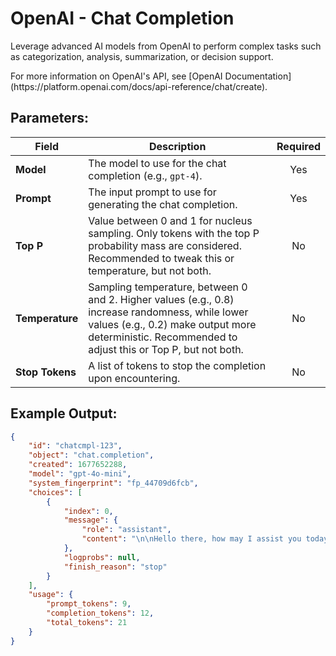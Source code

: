 
# OpenAI - Chat Completion

Leverage advanced AI models from OpenAI to perform complex tasks such as categorization, analysis, summarization, or decision support.

<Callout type="info">
	For more information on OpenAI's API, see [OpenAI
	Documentation](https://platform.openai.com/docs/api-reference/chat/create).
</Callout>

## Parameters:

| Field           | Description                                                                                                                                                                                             | Required |
| --------------- | ------------------------------------------------------------------------------------------------------------------------------------------------------------------------------------------------------- | :------: |
| **Model**       | The model to use for the chat completion (e.g., `gpt-4`).                                                                                                                                               |   Yes    |
| **Prompt**      | The input prompt to use for generating the chat completion.                                                                                                                                             |   Yes    |
| **Top P**       | Value between 0 and 1 for nucleus sampling. Only tokens with the top P probability mass are considered. Recommended to tweak this or temperature, but not both.                                         |    No    |
| **Temperature** | Sampling temperature, between 0 and 2. Higher values (e.g., 0.8) increase randomness, while lower values (e.g., 0.2) make output more deterministic. Recommended to adjust this or Top P, but not both. |    No    |
| **Stop Tokens** | A list of tokens to stop the completion upon encountering.                                                                                                                                              |    No    |

## Example Output:

```json
{
	"id": "chatcmpl-123",
	"object": "chat.completion",
	"created": 1677652288,
	"model": "gpt-4o-mini",
	"system_fingerprint": "fp_44709d6fcb",
	"choices": [
		{
			"index": 0,
			"message": {
				"role": "assistant",
				"content": "\n\nHello there, how may I assist you today?"
			},
			"logprobs": null,
			"finish_reason": "stop"
		}
	],
	"usage": {
		"prompt_tokens": 9,
		"completion_tokens": 12,
		"total_tokens": 21
	}
}
```
